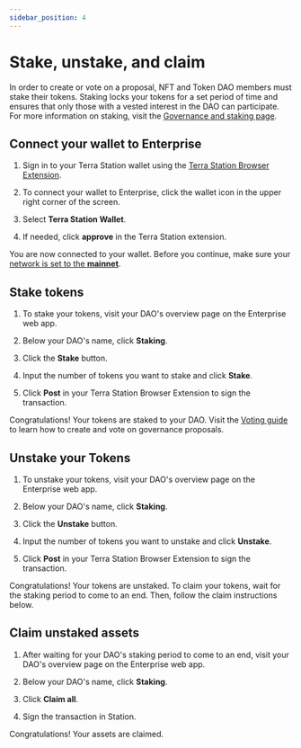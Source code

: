 ```yaml
---
sidebar_position: 4
---
```


# Stake, unstake, and claim

In order to create or vote on a proposal, NFT and Token DAO members must stake their tokens. Staking locks your tokens for a set period of time and ensures that only those with a vested interest in the DAO can participate. For more information on staking, visit the [Governance and staking page](../concepts/governance.mdx).

## Connect your wallet to Enterprise

1. Sign in to your Terra Station wallet using the [Terra Station Browser Extension](https://setup-station.terra.money/). 

2. To connect your wallet to Enterprise, click the wallet icon in the upper right corner of the screen. 

3. Select **Terra Station Wallet**. 

4. If needed, click **approve** in the Terra Station extension. 

You are now connected to your wallet. Before you continue, make sure your [network is set to the **mainnet**](https://docs.terra.money/learn/terra-station/networks).

## Stake tokens

1. To stake your tokens, visit your DAO's overview page on the Enterprise web app. 

2. Below your DAO's name, click **Staking**.

3. Click the **Stake** button.

4. Input the number of tokens you want to stake and click **Stake**. 

5. Click **Post** in your Terra Station Browser Extension to sign the transaction. 

Congratulations! Your tokens are staked to your DAO. Visit the [Voting guide](./governance.mdx) to learn how to create and vote on governance proposals. 

## Unstake your Tokens

1. To unstake your tokens, visit your DAO's overview page on the Enterprise web app. 

2. Below your DAO's name, click **Staking**.

3. Click the **Unstake** button.

4. Input the number of tokens you want to unstake and click **Unstake**. 

5. Click **Post** in your Terra Station Browser Extension to sign the transaction. 

Congratulations! Your tokens are unstaked. To claim your tokens, wait for the staking period to come to an end. Then, follow the claim instructions below. 

## Claim unstaked assets

1. After waiting for your DAO's staking period to come to an end, visit your DAO's overview page on the Enterprise web app.

2. Below your DAO's name, click **Staking**.

3. Click **Claim all**.

4. Sign the transaction in Station. 

Congratulations! Your assets are claimed.

